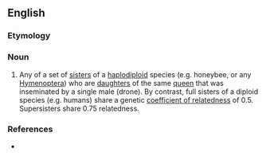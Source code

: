 ==English==

===Etymology===
{{prefix|super|sister|lang=en}}

===Noun===
{{en-noun}}

# {{context|biology|lang=en}} Any of a set of [[sister]]s of a [[haplodiploid]] species (e.g. honeybee, or any [[Hymenoptera]]) who are [[daughter]]s of the same [[queen]] that was inseminated by a single male (drone). By contrast, full sisters of a diploid species (e.g. humans) share a genetic [[w: Coefficient of relatedness|coefficient of relatedness]] of 0.5. Supersisters share 0.75 relatedness.

===References===
* {{cite web|url=http://www.pubmedcentral.nih.gov/articlerender.fcgi?artid=1989138|title=Effects of Insemination Quantity on Honey Bee Queen Physiology|publisher=NIH PLoS ONE|accessdate=2007-11-25}}